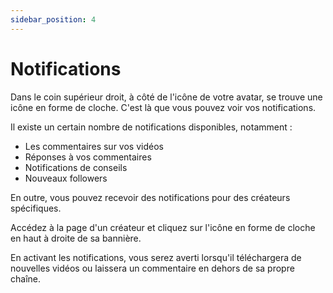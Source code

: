 ```yaml
---
sidebar_position: 4
---
```


# Notifications

Dans le coin supérieur droit, à côté de l'icône de votre avatar, se trouve une icône en forme de cloche. C'est là que vous pouvez voir vos notifications.

Il existe un certain nombre de notifications disponibles, notamment :

- Les commentaires sur vos vidéos
- Réponses à vos commentaires
- Notifications de conseils
- Nouveaux followers

En outre, vous pouvez recevoir des notifications pour des créateurs spécifiques.

Accédez à la page d'un créateur et cliquez sur l'icône en forme de cloche en haut à droite de sa bannière.

En activant les notifications, vous serez averti lorsqu'il téléchargera de nouvelles vidéos ou laissera un commentaire en dehors de sa propre chaîne.

